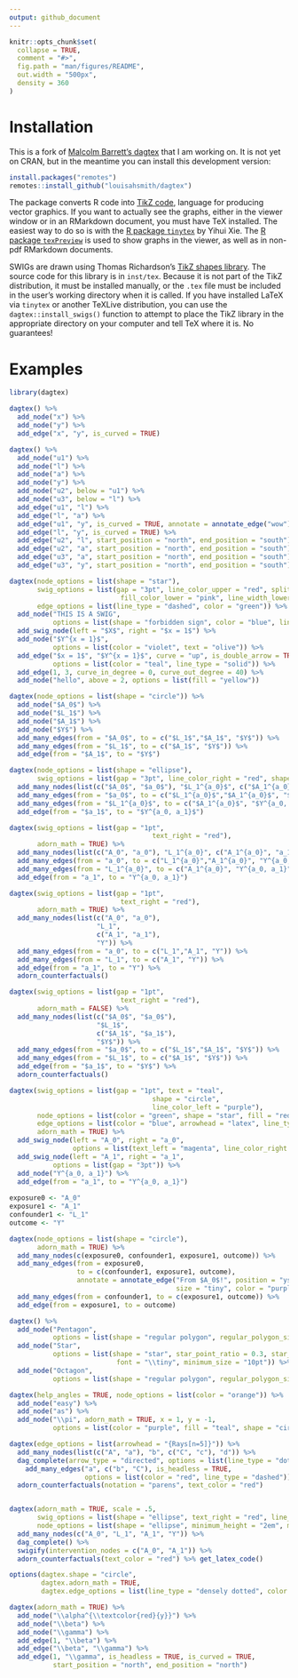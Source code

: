 ```yaml
---
output: github_document
---
```


<!-- README.md is generated from README.Rmd. Please edit that file -->

```r
knitr::opts_chunk$set(
  collapse = TRUE,
  comment = "#>",
  fig.path = "man/figures/README",
  out.width = "500px",
  density = 360
)
```


# Installation

This is a fork of [Malcolm Barrett's dagtex](https://github.com/malcolmbarrett/dagtex/) that I am working on. It is not yet on CRAN, but in the meantime you can install this development version:

```r
install.packages("remotes")
remotes::install_github("louisahsmith/dagtex")
```

The package converts R code into [TikZ code](https://en.wikipedia.org/wiki/PGF/TikZ), language for producing vector graphics. If you want to actually see the graphs, either in the viewer window or in an RMarkdown document, you must have TeX installed. The easiest way to do so is with the [R package `tinytex`](https://yihui.org/tinytex/) by Yihui Xie. The [R package `texPreview`](https://yonicd.github.io/texPreview/) is used to show graphs in the viewer, as well as in non-pdf RMarkdown documents. 

SWIGs are drawn using Thomas Richardson's [TikZ shapes library](https://www.stat.washington.edu/tsr/website/documents/2018/tikz-for-swigs/swig-examples.pdf). The source code for this library is in `inst/tex`. Because it is not part of the TikZ distribution, it must be installed manually, or the `.tex` file must be included in the user's working directory when it is called. If you have installed LaTeX via `tinytex` or another TeXLive distribution, you can use the `dagtex::install_swigs()` function to attempt to place the TikZ library in the appropriate directory on your computer and tell TeX where it is. No guarantees!

# Examples

```r
library(dagtex)

dagtex() %>% 
  add_node("x") %>% 
  add_node("y") %>% 
  add_edge("x", "y", is_curved = TRUE)

dagtex() %>% 
  add_node("u1") %>% 
  add_node("l") %>% 
  add_node("a") %>% 
  add_node("y") %>% 
  add_node("u2", below = "u1") %>% 
  add_node("u3", below = "l") %>% 
  add_edge("u1", "l") %>% 
  add_edge("l", "a") %>% 
  add_edge("u1", "y", is_curved = TRUE, annotate = annotate_edge("wow")) %>% 
  add_edge("l", "y", is_curved = TRUE) %>%
  add_edge("u2", "l", start_position = "north", end_position = "south") %>% 
  add_edge("u2", "a", start_position = "north", end_position = "south") %>% 
  add_edge("u3", "a", start_position = "north", end_position = "south") %>% 
  add_edge("u3", "y", start_position = "north", end_position = "south")

dagtex(node_options = list(shape = "star"),
       swig_options = list(gap = "3pt", line_color_upper = "red", split = "h",
                            fill_color_lower = "pink", line_width_lower = 2.75),
       edge_options = list(line_type = "dashed", color = "green")) %>%
  add_node("THIS IS A SWIG",
           options = list(shape = "forbidden sign", color = "blue", line_width = 4)) %>%
  add_swig_node(left = "$X$", right = "$x = 1$") %>%
  add_node("$Y^{x = 1}$",
           options = list(color = "violet", text = "olive")) %>%
  add_edge("$x = 1$", "$Y^{x = 1}$", curve = "up", is_double_arrow = TRUE,
           options = list(color = "teal", line_type = "solid")) %>%
  add_edge(1, 3, curve_in_degree = 0, curve_out_degree = 40) %>%
  add_node("hello", above = 2, options = list(fill = "yellow"))

dagtex(node_options = list(shape = "circle")) %>%
  add_node("$A_0$") %>%
  add_node("$L_1$") %>%
  add_node("$A_1$") %>%
  add_node("$Y$") %>%
  add_many_edges(from = "$A_0$", to = c("$L_1$","$A_1$", "$Y$")) %>%
  add_many_edges(from = "$L_1$", to = c("$A_1$", "$Y$")) %>%
  add_edge(from = "$A_1$", to = "$Y$")

dagtex(node_options = list(shape = "ellipse"),
       swig_options = list(gap = "3pt", line_color_right = "red", shape = "ellipse")) %>%
  add_many_nodes(list(c("$A_0$", "$a_0$"), "$L_1^{a_0}$", c("$A_1^{a_0}$", "$a_1$"), "$Y^{a_0, a_1}$")) %>%
  add_many_edges(from = "$a_0$", to = c("$L_1^{a_0}$","$A_1^{a_0}$", "$Y^{a_0, a_1}$")) %>%
  add_many_edges(from = "$L_1^{a_0}$", to = c("$A_1^{a_0}$", "$Y^{a_0, a_1}$")) %>%
  add_edge(from = "$a_1$", to = "$Y^{a_0, a_1}$")

dagtex(swig_options = list(gap = "1pt",
                                    text_right = "red"),
       adorn_math = TRUE) %>%
  add_many_nodes(list(c("A_0", "a_0"), "L_1^{a_0}", c("A_1^{a_0}", "a_1"), "Y^{a_0, a_1}")) %>%
  add_many_edges(from = "a_0", to = c("L_1^{a_0}","A_1^{a_0}", "Y^{a_0, a_1}")) %>%
  add_many_edges(from = "L_1^{a_0}", to = c("A_1^{a_0}", "Y^{a_0, a_1}")) %>%
  add_edge(from = "a_1", to = "Y^{a_0, a_1}")

dagtex(swig_options = list(gap = "1pt",
                            text_right = "red"),
       adorn_math = TRUE) %>%
  add_many_nodes(list(c("A_0", "a_0"), 
                      "L_1", 
                      c("A_1", "a_1"), 
                      "Y")) %>%
  add_many_edges(from = "a_0", to = c("L_1","A_1", "Y")) %>%
  add_many_edges(from = "L_1", to = c("A_1", "Y")) %>%
  add_edge(from = "a_1", to = "Y") %>%
  adorn_counterfactuals()

dagtex(swig_options = list(gap = "1pt",
                            text_right = "red"),
       adorn_math = FALSE) %>%
  add_many_nodes(list(c("$A_0$", "$a_0$"), 
                      "$L_1$", 
                      c("$A_1$", "$a_1$"), 
                      "$Y$")) %>%
  add_many_edges(from = "$a_0$", to = c("$L_1$","$A_1$", "$Y$")) %>%
  add_many_edges(from = "$L_1$", to = c("$A_1$", "$Y$")) %>%
  add_edge(from = "$a_1$", to = "$Y$") %>%
  adorn_counterfactuals()

dagtex(swig_options = list(gap = "1pt", text = "teal",
                                    shape = "circle", 
                                    line_color_left = "purple"),
       node_options = list(color = "green", shape = "star", fill = "red!30!blue!30"),
       edge_options = list(color = "blue", arrowhead = "latex", line_type = "dashed"),
       adorn_math = TRUE) %>%
  add_swig_node(left = "A_0", right = "a_0", 
                options = list(text_left = "magenta", line_color_right = "cyan")) %>%
  add_swig_node(left = "A_1", right = "a_1", 
           options = list(gap = "3pt")) %>%
  add_node("Y^{a_0, a_1}") %>%
  add_edge(from = "a_1", to = "Y^{a_0, a_1}")
 
exposure0 <- "A_0"
exposure1 <- "A_1"
confounder1 <- "L_1"
outcome <- "Y"

dagtex(node_options = list(shape = "circle"),
       adorn_math = TRUE) %>%
  add_many_nodes(c(exposure0, confounder1, exposure1, outcome)) %>%
  add_many_edges(from = exposure0, 
                 to = c(confounder1, exposure1, outcome), 
                 annotate = annotate_edge("From $A_0$!", position = "yshift=3pt, xshift=-2pt", 
                                          size = "tiny", color = "purple")) %>%
  add_many_edges(from = confounder1, to = c(exposure1, outcome)) %>%
  add_edge(from = exposure1, to = outcome)

dagtex() %>%
  add_node("Pentagon", 
           options = list(shape = "regular polygon", regular_polygon_sides = 5, color = "orange")) %>%
  add_node("Star",
           options = list(shape = "star", star_point_ratio = 0.3, star_points = 7, color = "teal",
                           font = "\\tiny", minimum_size = "10pt")) %>%
  add_node("Octagon", 
           options = list(shape = "regular polygon", regular_polygon_sides = 8, color = "purple"))

dagtex(help_angles = TRUE, node_options = list(color = "orange")) %>%
  add_node("easy") %>%
  add_node("as") %>%
  add_node("\\pi", adorn_math = TRUE, x = 1, y = -1,
           options = list(color = "purple", fill = "teal", shape = "circle"))

dagtex(edge_options = list(arrowhead = "{Rays[n=5]}")) %>%
  add_many_nodes(list(c("A", "a"), "b", c("C", "c"), "d")) %>%
  dag_complete(arrow_type = "directed", options = list(line_type = "dotted")) %>%
    add_many_edges("a", c("b", "C"), is_headless = TRUE,
                   options = list(color = "red", line_type = "dashed")) %>%
  adorn_counterfactuals(notation = "parens", text_color = "red")


dagtex(adorn_math = TRUE, scale = .5,
       swig_options = list(shape = "ellipse", text_right = "red", line_color_right = "red"),
       node_options = list(shape = "ellipse", minimum_height = "2em", minimum_width = "5em")) %>%
  add_many_nodes(c("A_0", "L_1", "A_1", "Y")) %>%
  dag_complete() %>%
  swigify(intervention_nodes = c("A_0", "A_1")) %>%
  adorn_counterfactuals(text_color = "red") %>% get_latex_code()

options(dagtex.shape = "circle",
        dagtex.adorn_math = TRUE,
        dagtex.edge_options = list(line_type = "densely dotted", color = "darkgray", cap = "round", arrowhead = "latex"))

dagtex(adorn_math = TRUE) %>%
  add_node("\\alpha^{\\textcolor{red}{y}}") %>%
  add_node("\\beta") %>%
  add_node("\\gamma") %>%
  add_edge(1, "\\beta") %>%
  add_edge("\\beta", "\\gamma") %>%
  add_edge(1, "\\gamma", is_headless = TRUE, is_curved = TRUE,
           start_position = "north", end_position = "north")
```


